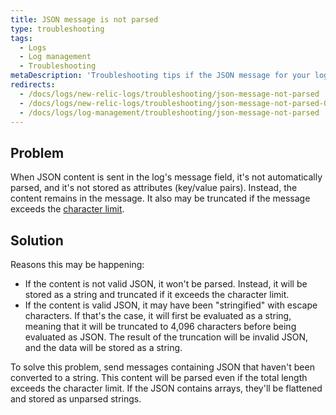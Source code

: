 ```yaml
---
title: JSON message is not parsed
type: troubleshooting
tags:
  - Logs
  - Log management
  - Troubleshooting
metaDescription: 'Troubleshooting tips if the JSON message for your log isn''t being parsed in New Relic.'
redirects:
  - /docs/logs/new-relic-logs/troubleshooting/json-message-not-parsed
  - /docs/logs/new-relic-logs/troubleshooting/json-message-not-parsed-0
  - /docs/logs/log-management/troubleshooting/json-message-not-parsed
---
```


## Problem

When JSON content is sent in the log's message field, it's not automatically parsed, and it's not stored as attributes (key/value pairs). Instead, the content remains in the message. It also may be truncated if the message exceeds the [character limit](/docs/logs/troubleshooting/log-message-truncated/).

## Solution

Reasons this may be happening:

* If the content is not valid JSON, it won't be parsed. Instead, it will be stored as a string and truncated if it exceeds the character limit.
* If the content is valid JSON, it may have been "stringified" with escape characters. If that's the case, it will first be evaluated as a string, meaning that it will be truncated to 4,096 characters before being evaluated as JSON. The result of the truncation will be invalid JSON, and the data will be stored as a string.

To solve this problem, send messages containing JSON that haven't been converted to a string. This content will be parsed even if the total length exceeds the character limit. If the JSON contains arrays, they'll be flattened and stored as unparsed strings.
